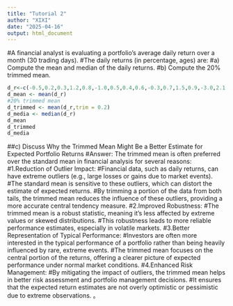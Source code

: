 ```yaml
---
title: "Tutorial 2"
author: "XIXI"
date: "2025-04-16"
output: html_document
---
```

#A financial analyst is evaluating a portfolio’s average daily return over a month (30 trading days).
#The daily returns (in percentage, ages) are:
#a) Compute the mean and median of the daily returns.
#b) Compute the 20% trimmed mean.

```r
d_r<-c(-0.5,0.2,0.3,1.2,0.8,-1.0,0.5,0.4,0.6,-0.3,0.7,1.5,0.9,-3.0,2.1,-0.2,0.5,0.4,0.6,-0.4,0.2,1.1,-0.8,3.5,-2.5,2.0,0.9,1.0,1.3,-5.0)
d_mean <- mean(d_r)
#20% trimmed mean
d_trimmed <- mean(d_r,trim = 0.2)
d_media <- median(d_r)
d_mean
d_trimmed
d_media
```
##c) Discuss Why the Trimmed Mean Might Be a Better Estimate for Expected Portfolio Returns
#Answer: The trimmed mean is often preferred over the standard mean in financial analysis for several reasons:
#1.Reduction of Outlier Impact:
#Financial data, such as daily returns, can have extreme outliers (e.g., large losses or gains due to market events).
#The standard mean is sensitive to these outliers, which can distort the estimate of expected returns.
#By trimming a portion of the data from both tails, the trimmed mean reduces the influence of these outliers, providing a more accurate central tendency measure.
#2.Improved Robustness:
#The trimmed mean is a robust statistic, meaning it's less affected by extreme values or skewed distributions.
#This robustness leads to more reliable performance estimates, especially in volatile markets.
#3.Better Representation of Typical Performance:
#Investors are often more interested in the typical performance of a portfolio rather than being heavily influenced by rare, extreme events.
#The trimmed mean focuses on the central portion of the returns, offering a clearer picture of expected performance under normal market conditions.
#4.Enhanced Risk Management:
#By mitigating the impact of outliers, the trimmed mean helps in better risk assessment and portfolio management decisions.
#It ensures that the expected return estimates are not overly optimistic or pessimistic due to extreme observations. 。

